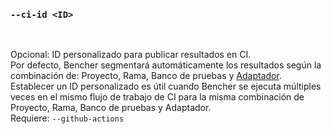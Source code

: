 ### `--ci-id <ID>`

<br />

Opcional: ID personalizado para publicar resultados en CI.  
Por defecto, Bencher segmentará automáticamente los resultados según la combinación de: Proyecto, Rama, Banco de pruebas y [Adaptador](/es/docs/explanation/adapters/).  
Establecer un ID personalizado es útil cuando Bencher se ejecuta múltiples veces en el mismo flujo de trabajo de CI para la misma combinación de Proyecto, Rama, Banco de pruebas y Adaptador.  
Requiere: `--github-actions`